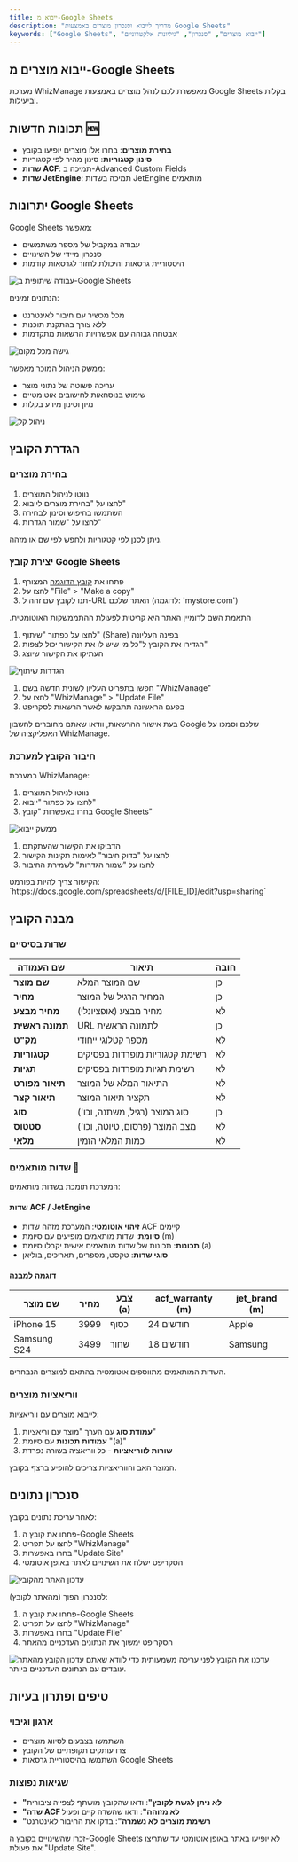 ```yaml
---
title: ייבוא מ-Google Sheets
description: "מדריך לייבוא וסנכרון מוצרים באמצעות Google Sheets"
keywords: ["Google Sheets", "ייבוא מוצרים", "סנכרון", "גיליונות אלקטרוניים"]
---
```


## ייבוא מוצרים מ-Google Sheets

מערכת WhizManage מאפשרת לכם לנהל מוצרים באמצעות Google Sheets בקלות וביעילות.

## תכונות חדשות 🆕

- **בחירת מוצרים**: בחרו אלו מוצרים יופיעו בקובץ
- **סינון קטגוריות**: סינון מהיר לפי קטגוריות
- **שדות ACF**: תמיכה ב-Advanced Custom Fields
- **שדות JetEngine**: תמיכה בשדות JetEngine מותאמים

## יתרונות Google Sheets

<Step>
<StepItem title="עבודה שיתופית">

Google Sheets מאפשר:
- עבודה במקביל של מספר משתמשים
- סנכרון מיידי של השינויים
- היסטוריית גרסאות והיכולת לחזור לגרסאות קודמות

<img src="https://placehold.co/800x300?text=Collaborative+work+on+Google+Sheets" alt="עבודה שיתופית ב-Google Sheets" />
</StepItem>

<StepItem title="נגישות מכל מקום">

הנתונים זמינים:
- מכל מכשיר עם חיבור לאינטרנט
- ללא צורך בהתקנת תוכנות
- אבטחה גבוהה עם אפשרויות הרשאות מתקדמות

<img src="https://placehold.co/800x300?text=Access+from+anywhere" alt="גישה מכל מקום" />
</StepItem>

<StepItem title="ניהול קל">

ממשק הניהול המוכר מאפשר:
- עריכה פשוטה של נתוני מוצר
- שימוש בנוסחאות לחישובים אוטומטיים
- מיון וסינון מידע בקלות

<img src="https://placehold.co/800x300?text=Easy+management" alt="ניהול קל" />
</StepItem>
</Step>

## הגדרת הקובץ

### בחירת מוצרים

<Step>
<StepItem title="בחירת מוצרים לייבוא">

1. נווטו לניהול המוצרים
2. לחצו על "בחירת מוצרים לייבוא"
3. השתמשו בחיפוש וסינון לבחירה
4. לחצו על "שמור הגדרות"

<Note title="טיפ" type="info">
ניתן לסנן לפי קטגוריות ולחפש לפי שם או מזהה.
</Note>
</StepItem>
</Step>

### יצירת קובץ Google Sheets

<Step>
<StepItem title="צור עותק של קובץ הדוגמה">

1. פתחו את [קובץ הדוגמה](https://docs.google.com/spreadsheets/d/example) המצורף
2. לחצו על "File" > "Make a copy"
3. תנו לקובץ שם זהה ל-URL האתר שלכם (לדוגמה: 'mystore.com')

<Note title="חשוב" type="warning">
התאמת השם לדומיין האתר היא קריטית לפעולת ההתממשקות האוטומטית.
</Note>
</StepItem>

<StepItem title="הגדרת הרשאות שיתוף">

1. לחצו על כפתור "שיתוף" (Share) בפינה העליונה
2. הגדירו את הקובץ ל"כל מי שיש לו את הקישור יכול לצפות"
3. העתיקו את הקישור שיוצג

<img src="https://placehold.co/800x300?text=Share+settings" alt="הגדרות שיתוף" />
</StepItem>

<StepItem title="הפעלת סקריפט WhizManage">

1. חפשו בתפריט העליון לשונית חדשה בשם "WhizManage"
2. לחצו על "WhizManage" > "Update File"
3. בפעם הראשונה תתבקשו לאשר הרשאות לסקריפט

<Note title="חשוב" type="warning">
בעת אישור ההרשאות, וודאו שאתם מחוברים לחשבון Google שלכם וסמכו על האפליקציה של WhizManage.
</Note>
</StepItem>
</Step>

### חיבור הקובץ למערכת

<Step>
<StepItem title="פתיחת ממשק הייבוא">

במערכת WhizManage:
1. נווטו לניהול המוצרים
2. לחצו על כפתור "ייבוא"
3. בחרו באפשרות "קובץ Google Sheets"

<img src="https://placehold.co/800x300?text=Import+interface" alt="ממשק ייבוא" />
</StepItem>

<StepItem title="הזנת קישור וחיבור">

1. הדביקו את הקישור שהעתקתם
2. לחצו על "בדוק חיבור" לאימות תקינות הקישור
3. לחצו על "שמור הגדרות" לשמירת החיבור

<Note title="טיפ" type="info">
הקישור צריך להיות בפורמט: `https://docs.google.com/spreadsheets/d/[FILE_ID]/edit?usp=sharing`
</Note>
</StepItem>
</Step>

## מבנה הקובץ

### שדות בסיסיים

| שם העמודה | תיאור | חובה |
|-----------|--------|-------|
| **שם מוצר** | שם המוצר המלא | כן |
| **מחיר** | המחיר הרגיל של המוצר | כן |
| **מחיר מבצע** | מחיר מבצע (אופציונלי) | לא |
| **תמונה ראשית** | URL לתמונה הראשית | כן |
| **מק"ט** | מספר קטלוגי ייחודי | לא |
| **קטגוריות** | רשימת קטגוריות מופרדות בפסיקים | לא |
| **תגיות** | רשימת תגיות מופרדות בפסיקים | לא |
| **תיאור מפורט** | התיאור המלא של המוצר | לא |
| **תיאור קצר** | תקציר תיאור המוצר | לא |
| **סוג** | סוג המוצר (רגיל, משתנה, וכו') | כן |
| **סטטוס** | מצב המוצר (פרסום, טיוטה, וכו') | לא |
| **מלאי** | כמות המלאי הזמין | לא |

### שדות מותאמים 🔧

המערכת תומכת בשדות מותאמים:

#### שדות ACF / JetEngine
- **זיהוי אוטומטי**: המערכת מזהה שדות ACF קיימים
- **סיומת**: שדות מותאמים מופיעים עם סיומת (m)
- **תכונות**: תכונות של שדות מותאמים אישית יקבלו סיומת (a)
- **סוגי שדות**: טקסט, מספרים, תאריכים, בוליאן

#### דוגמה למבנה

| שם מוצר | מחיר | צבע (a) | acf_warranty (m) | jet_brand (m) |
|----------|------|-------------|-----------|----------|
| iPhone 15 | 3999 | כסוף | 24 חודשים | Apple |
| Samsung S24 | 3499 | שחור | 18 חודשים | Samsung |

<Note title="הערה" type="info">
השדות המותאמים מתווספים אוטומטית בהתאם למוצרים הנבחרים.
</Note>

### ווריאציות מוצרים

לייבוא מוצרים עם ווריאציות:
1. **עמודת סוג** עם הערך "מוצר עם וריאציות"
2. **עמודות תכונות** עם סיומת "(a)"
3. **שורות לווריאציות** - כל ווריאציה בשורה נפרדת

<Note title="חשוב" type="warning">
המוצר האב והווריאציות צריכים להופיע ברצף בקובץ.
</Note>

## סנכרון נתונים

<Step>
<StepItem title="עדכון האתר מהקובץ">

לאחר עריכת נתונים בקובץ:
1. פתחו את קובץ ה-Google Sheets
2. לחצו על תפריט "WhizManage"
3. בחרו באפשרות "Update Site"
4. הסקריפט ישלח את השינויים לאתר באופן אוטומטי

<img src="https://placehold.co/800x300?text=Update+site+from+Google+Sheets" alt="עדכון האתר מהקובץ" />
</StepItem>

<StepItem title="עדכון הקובץ מהאתר">

לסנכרון הפוך (מהאתר לקובץ):
1. פתחו את קובץ ה-Google Sheets
2. לחצו על תפריט "WhizManage"
3. בחרו באפשרות "Update File"
4. הסקריפט ימשוך את הנתונים העדכניים מהאתר

<img src="https://placehold.co/800x300?text=Update+file+from+site" alt="עדכון הקובץ מהאתר" />

<Note title="טיפ" type="info">
עדכנו את הקובץ לפני עריכה משמעותית כדי לוודא שאתם עובדים עם הנתונים העדכניים ביותר.
</Note>
</StepItem>
</Step>

## טיפים ופתרון בעיות

### ארגון וגיבוי
- השתמשו בצבעים לסיווג מוצרים
- צרו עותקים תקופתיים של הקובץ
- השתמשו בהיסטוריית גרסאות Google Sheets

### שגיאות נפוצות
- **"לא ניתן לגשת לקובץ"**: ודאו שהקובץ מושתף לצפייה ציבורית
- **"שדה ACF לא מזוהה"**: ודאו שהשדה קיים ופעיל
- **"רשימת מוצרים לא נשמרה"**: בדקו את החיבור לאינטרנט

<Note title="חשוב" type="warning">
זכרו שהשינויים בקובץ ה-Google Sheets לא יופיעו באתר באופן אוטומטי עד שתריצו את פעולת "Update Site".
</Note>